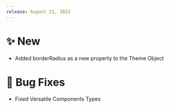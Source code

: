 ---
release: August 21, 2023
---

# ✨ New

- Added borderRadius as a new property to the Theme Object

# 🐛 Bug Fixes

- Fixed Versatile Components Types
